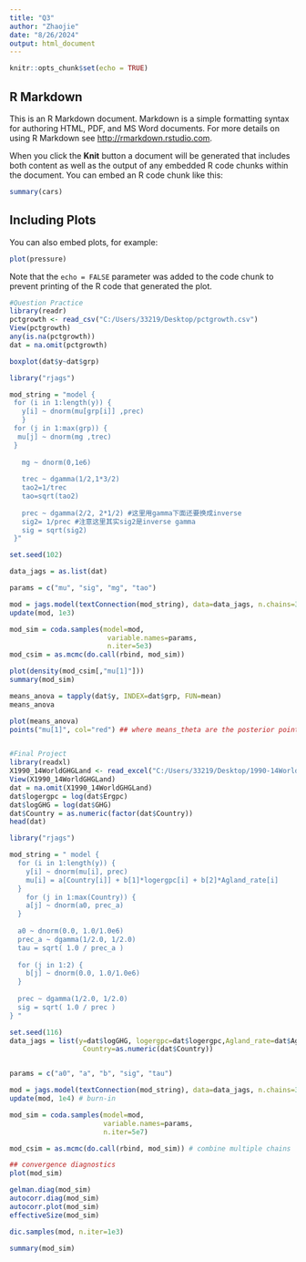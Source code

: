 ---
title: "Q3"
author: "Zhaojie"
date: "8/26/2024"
output: html_document
---

```{r setup, include=FALSE}
knitr::opts_chunk$set(echo = TRUE)
```

## R Markdown

This is an R Markdown document. Markdown is a simple formatting syntax for authoring HTML, PDF, and MS Word documents. For more details on using R Markdown see <http://rmarkdown.rstudio.com>.

When you click the **Knit** button a document will be generated that includes both content as well as the output of any embedded R code chunks within the document. You can embed an R code chunk like this:

```{r cars}
summary(cars)
```

## Including Plots

You can also embed plots, for example:

```{r pressure, echo=FALSE}
plot(pressure)
```

Note that the `echo = FALSE` parameter was added to the code chunk to prevent printing of the R code that generated the plot.
```{r}
#Question Practice
library(readr)
pctgrowth <- read_csv("C:/Users/33219/Desktop/pctgrowth.csv")
View(pctgrowth)
any(is.na(pctgrowth))
dat = na.omit(pctgrowth)

```

```{r}
boxplot(dat$y~dat$grp)
```

```{r}
library("rjags")

mod_string = "model {
 for (i in 1:length(y)) {
   y[i] ~ dnorm(mu[grp[i]] ,prec) 
   }
 for (j in 1:max(grp)) {
  mu[j] ~ dnorm(mg ,trec) 
 }
   
   mg ~ dnorm(0,1e6)
   
   trec ~ dgamma(1/2,1*3/2)
   tao2=1/trec
   tao=sqrt(tao2)
   
   prec ~ dgamma(2/2, 2*1/2) #这里用gamma下面还要换成inverse
   sig2= 1/prec #注意这里其实sig2是inverse gamma
   sig = sqrt(sig2)
 }"

set.seed(102)

data_jags = as.list(dat)

params = c("mu", "sig", "mg", "tao")

mod = jags.model(textConnection(mod_string), data=data_jags, n.chains=3)
update(mod, 1e3)

mod_sim = coda.samples(model=mod,
                        variable.names=params,
                        n.iter=5e3)
mod_csim = as.mcmc(do.call(rbind, mod_sim))

plot(density(mod_csim[,"mu[1]"]))
summary(mod_sim)
```

```{r}
means_anova = tapply(dat$y, INDEX=dat$grp, FUN=mean)
means_anova
```

```{r}
plot(means_anova)
points("mu[1]", col="red") ## where means_theta are the posterior point estimates for the industry means.

```

```{r}

```

```{r}
#Final Project
library(readxl)
X1990_14WorldGHGLand <- read_excel("C:/Users/33219/Desktop/1990-14WorldGHGLand.xlsx")
View(X1990_14WorldGHGLand)
dat = na.omit(X1990_14WorldGHGLand)
dat$logergpc = log(dat$Ergpc)
dat$logGHG = log(dat$GHG)
dat$Country = as.numeric(factor(dat$Country))
head(dat)
```

```{r}
library("rjags")

mod_string = " model {
  for (i in 1:length(y)) {
    y[i] ~ dnorm(mu[i], prec)
    mu[i] = a[Country[i]] + b[1]*logergpc[i] + b[2]*Agland_rate[i]
  }
    for (j in 1:max(Country)) {
    a[j] ~ dnorm(a0, prec_a)
  }
  
  a0 ~ dnorm(0.0, 1.0/1.0e6)
  prec_a ~ dgamma(1/2.0, 1/2.0)
  tau = sqrt( 1.0 / prec_a )
  
  for (j in 1:2) {
    b[j] ~ dnorm(0.0, 1.0/1.0e6)
  }
  
  prec ~ dgamma(1/2.0, 1/2.0)
  sig = sqrt( 1.0 / prec )
} "

set.seed(116)
data_jags = list(y=dat$logGHG, logergpc=dat$logergpc,Agland_rate=dat$Agland,
                  Country=as.numeric(dat$Country))


params = c("a0", "a", "b", "sig", "tau")

mod = jags.model(textConnection(mod_string), data=data_jags, n.chains=3)
update(mod, 1e4) # burn-in

mod_sim = coda.samples(model=mod,
                       variable.names=params,
                       n.iter=5e7)

mod_csim = as.mcmc(do.call(rbind, mod_sim)) # combine multiple chains

## convergence diagnostics
plot(mod_sim)

gelman.diag(mod_sim)
autocorr.diag(mod_sim)
autocorr.plot(mod_sim)
effectiveSize(mod_sim)

dic.samples(mod, n.iter=1e3)

summary(mod_sim)
```

